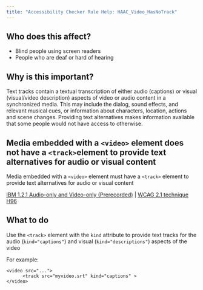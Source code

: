 ```yaml
---
title: "Accessibility Checker Rule Help: HAAC_Video_HasNoTrack"
---
```


<div className="toolHelp">
<Row>
<Column colLg={5} colMd={3} colSm={4} className="toolLeft">

## Who does this affect?

* Blind people using screen readers
* People who are deaf or hard of hearing

## Why is this important?

Text tracks contain a textual transcription of either audio (captions) or visual (visual/video description) aspects of video or audio content in a synchronized media. This may include the dialog, sound effects, and relevant musical cues, or information about characters, location, actions and scene changes. Providing text alternatives makes information available that some people would not have access to otherwise.

</Column>
<Column colLg={11} colMd={5} colSm={4} className="toolMain">

<div id="locLevel"></div>

## Media embedded with a `<video>` element does not have a `<track>`element to provide text alternatives for audio or visual content
Media embedded with a `<video>` element must have a `<track>` element to provide text alternatives for audio or visual content

[IBM 1.2.1 Audio-only and Video-only (Prerecorded)](http://www.ibm.com/able/guidelines/ci162/audio_and_video.html) | [WCAG 2.1 technique H96](https://www.w3.org/WAI/WCAG21/Techniques/html/H96)

<div id="locSnippet"></div>

## What to do

Use the `<track>` element with the `kind` attribute to provide text tracks for the audio (`kind="captions"`) and visual (`kind="descriptions"`) aspects of the video

For example:

```
<video src="...">
      <track src="myvideo.srt" kind="captions" >
</video>
```

</Column>
</Row>
</div>

